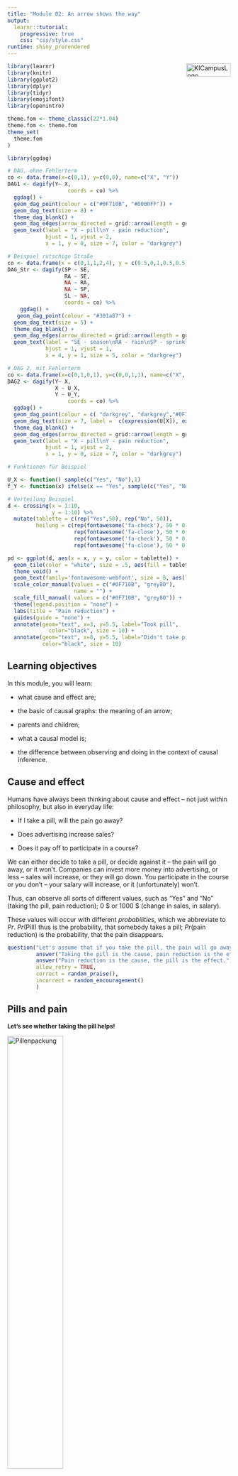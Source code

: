 ```yaml
---
title: "Module 02: An arrow shows the way"
output: 
  learnr::tutorial:
    progressive: true
    css: "css/style.css"
runtime: shiny_prerendered
---
```


<a href="https://ki-campus.org/">
<img border="0" alt="KICampusLogo" src="images/KIcampusLogo.png" width="100" height="30" style="float: right">
</a>

```r
library(learnr)
library(knitr)
library(ggplot2)
library(dplyr)
library(tidyr)
library(emojifont)
library(openintro)

theme.fom <- theme_classic(22*1.04)
theme.fom <- theme.fom
theme_set(
  theme.fom  
)

library(ggdag)

# DAG, ohne Fehlerterm
co <- data.frame(x=c(0,1), y=c(0,0), name=c("X", "Y"))
DAG1 <- dagify(Y~ X,
                   coords = co) %>% 
  ggdag() + 
  geom_dag_point(colour = c("#0F710B", "#0000FF")) + 
  geom_dag_text(size = 8) +
  theme_dag_blank() +
  geom_dag_edges(arrow_directed = grid::arrow(length = grid::unit(15, "pt"), type = "closed")) +
  geom_text(label = "X - pill\nY - pain reduction", 
            hjust = 1, vjust = 2,
            x = 1, y = 0, size = 7, color = "darkgrey") 

# Beispiel rutschige Straße
co <- data.frame(x = c(0,1,1,2,4), y = c(0.5,0,1,0.5,0.5), name = c("JZ", "RE", "WS","NA","RU")) 
DAG_Str <- dagify(SP ~ SE,
                  RA ~ SE,
                  NA ~ RA,
                  NA ~ SP,
                  SL ~ NA,
                  coords = co) %>%
    ggdag() + 
   geom_dag_point(colour = "#301a87") +
  geom_dag_text(size = 5) +
  theme_dag_blank() +
  geom_dag_edges(arrow_directed = grid::arrow(length = grid::unit(15, "pt"), type = "closed")) +
  geom_text(label = "SE - season\nRA - rain\nSP - sprinkler\nWE - wet\nSL - slippery", 
            hjust = 1, vjust = 1,
            x = 4, y = 1, size = 5, color = "darkgrey") 

# DAG 2, mit Fehlerterm
co <- data.frame(x=c(0,1,0,1), y=c(0,0,1,1), name=c("X", "Y", "U_X", "U_Y"))
DAG2 <- dagify(Y~ X,
               X ~ U_X,
               Y ~ U_Y,
                   coords = co) %>% 
  ggdag() + 
  geom_dag_point(colour = c( "darkgrey", "darkgrey","#0F710B", "#0000FF")) + 
  geom_dag_text(size = 7, label =  c(expression(U[X]), expression(U[Y]), "X", "Y"), parse = TRUE) +
  theme_dag_blank() +
  geom_dag_edges(arrow_directed = grid::arrow(length = grid::unit(15, "pt"), type = "closed")) +
  geom_text(label = "X - pill\nY - pain reduction", 
            hjust = 1, vjust = 2,
            x = 1, y = 0, size = 7, color = "darkgrey")

# Funktionen für Beispiel

U_X <- function() sample(c("Yes", "No"),1)
f_Y <- function(x) ifelse(x == "Yes", sample(c("Yes", "No"), 1, prob = c(0.8,0.2)), sample(c("Yes", "No"), 1, prob = c(0.4,0.6)))

# Verteilung Beispiel
d <- crossing(x = 1:10,
              y = 1:10) %>%
  mutate(tablette = c(rep("Yes",50), rep("No", 50)),
         heilung = c(rep(fontawesome('fa-check'), 50 * 0.8),
                     rep(fontawesome('fa-close'), 50 * 0.2),
                     rep(fontawesome('fa-check'), 50 * 0.4),
                     rep(fontawesome('fa-close'), 50 * 0.6)))

pd <- ggplot(d, aes(x = x, y = y, color = tablette)) +
  geom_tile(color = "white", size = .5, aes(fill = tablette), alpha = .2) +
  theme_void() +
  geom_text(family='fontawesome-webfont', size = 8, aes(label = heilung)) +
  scale_color_manual(values = c("#0F710B", "grey80"),
                     name = "") +
  scale_fill_manual( values = c("#0F710B", "grey80")) +
  theme(legend.position = "none") +
  labs(title = "Pain reduction") +
  guides(guide = "none") +
  annotate(geom="text", x=3, y=5.5, label="Took pill",
             color="black", size = 10) +
  annotate(geom="text", x=8, y=5.5, label="Didn't take pill",
           color="black", size = 10)

```

## Learning objectives

In this module, you will learn:

- what cause and effect are;

- the basic of causal graphs: the meaning of an arrow;

- parents and children;

- what a causal model is;

- the difference between observing and doing in the context of causal inference. 


## Cause and effect

Humans have always been thinking about cause and effect -- not just within philosophy, but also in everyday life:

- If I take a pill, will the pain go away?

- Does advertising increase sales?

- Does it pay off to participate in a course?

We can either decide to take a pill, or decide against it -- the pain will go away, or it won't.
Companies can invest more money into advertising, or less -- sales will increase, or they will go down.
You participate in the course or you don't -- your salary will increase, or it (unfortunately) won't.


Thus, can observe all sorts of different values, such as "Yes" and "No" (taking the pill, pain reduction); $0$ &dollar; or $1000$ &dollar; (change in sales, in salary). 

These values will occur with different *probabilities*, which we abbreviate to $Pr$. $Pr(\text{Pill})$ thus is the probability, that somebody takes a pill;  $Pr(\text{pain reduction})$ is the probability, that the pain disappears.


```r
question("Let's assume that if you take the pill, the pain will go away. What is cause and what is effect?",
         answer("Taking the pill is the cause, pain reduction is the effect.", correct = TRUE),
         answer("Pain reduction is the cause, the pill is the effect."),
         allow_retry = TRUE,
         correct = random_praise(),
         incorrect = random_encouragement()
         )
```

## Pills and pain

<!-- Quelle: https://github.com/TabeaG/Uebungsheft-Apps/blob/master/EinfuehrungWkeitInferenz/02_EinfuehrungWkeitInferenz.Rmd -->

<span style="font-size: 13px; font-weight: bold; margin-top: 20px;">
Let's see whether taking the pill helps!
</span>

<img src="images/Pillen.jpg" alt="Pillenpackung" width="50%" height="50%">
<!-- style="padding-left:50px;" -->
<span style="font-size: 10px;"><br>
Quelle: [https://pixabay.com/illustrations/jar-pills-medicine-bottle-2338584/](https://pixabay.com/illustrations/jar-pills-medicine-bottle-2338584/)
</span>

<span style="font-size: 13px; font-weight: bold; margin-top: 20px;">
Do you want to take the pill? <br> </span>
<span style="font-size: 13px; ">
Choose one of the buttons. You can try multiple times to see what happens.
</span> 

```r
actionButton("Pill", "Take pill", class="btn action-button", style="color: #FFF; background-color: #301a87; border-color: #301a87; order-radius: 10px; border-width: 2px")
```
```r
actionButton("nPill", "Don't take pill", class="btn action-button", style="color: #FFF; background-color: #301a87; border-color: #301a87; order-radius: 10px; border-width: 2px")
```


```r
htmlOutput("result")
```

```r
values <- reactiveValues()
values$text <- ""
values$versuch <- 0

p.tablette <- observeEvent(input$Pill, {
  values$versuch <- values$versuch + 1
  heilung <- sample(c("Yes", "No"), 1, prob = c(0.8,0.2))
  ergebnis <- ifelse(heilung == "Yes", paste0("<span style='color: green'>", values$versuch, ". attempt: </span> You took the pill and the pain went away."), paste0("<span style='color: green'>", values$versuch, ". attempt: </span> You took the pill but the pain did not go away."))
  
output$ergebnis <- renderText({
          ergebnis
        })
  
})
p.ktablette <- observeEvent(input$nPill, {
  values$versuch <- values$versuch + 1
  heilung <- sample(c("Yes", "No"), 1, prob = c(0.4,0.6))
  ergebnis <- ifelse(heilung == "Yes", paste0("<span style='color: green'>", values$versuch, ". Versuch: </span> You did not take the pill, yet the pain went away."), paste0("<span style='color: green'>", values$versuch, ". Versuch: </span> You did not take the pill and the pain did not go away."))
  
output$ergebnis <- renderText({
          ergebnis
        })
  
})
```

<br>


##

The properties we considered are, on an abstract level, variables. For example: 

- $X$: Taking a pill, Yes or No.

- $Y$: Pain reduction, Yes or No.

The so-called distribution of a variables describes the probabilities, with which different values occur.

A variable $X$ is called a **cause** of $Y$, when the value of the **effect** $Y$ is changed by $X$, in other words $Y$ depends on $X$.

If you have tried both taking the pill and not taking it multiple times, you could observe that the pill often leads to a pain reduction, but not always.
Furthermore, sometimes the pain went away even without pill.

Here are the underlying probabilities:

- $Pr(\text{Pain reduction when pill was taken})=0.8=80\%$<br>
  and thus:
  $Pr(\text{No pain reduction when pill was taken})=1-0.8=0.2=20\%$

- $Pr(\text{Pain reduction when no pill was taken})=0.4=40\%$ <br>
  an thus:
  $Pr(\text{No pain reduction when no pill was taken})=1-0.4=0.6=60\%$

We can also depict this in a probability tree diagram, here assuming that half of the people do take the pill:

```r
treeDiag(c("Pill?","Pain reduction?"), 
         c(0.5,0.5),
         list(c(0.8,0.2), 
              c(0.4,0.6)),
         c("Yes", "No"),
         c("Yes","No"), 
         showSol = FALSE)
```


## Causal graphs

Alternatively, we could say that the distribution of $Y$ (pain reduction) *listens to* $X$ (taking the pill).
We can visualize this in a very simple graph:


```r
plot(DAG1)
```

In such a **graph**, the variables <green>Pill</green> und <blue>Pain reduction</blue> are so-called **nodes**. 
The **arrow** $\rightarrow$ between $\color{green}{X}$ and $\color{blue}{Y}$ is a so-called directed **edge** and indicates a causal dependence.


$\color{green}{X} \rightarrow \color{blue}{Y}$ also means that the value of $\color{green}{X}$ is not causally affected by $\color{blue}{Y}$. 
Thus, <blue>pain reduction</blue> does not retroactively change <green> pill</green>: $$\color{green}{\text{Taking a pill}} \not\leftarrow \color{blue}{\text{Pain reduction}}.$$

<br>

<img src="images/LichtSchalter.jpg" alt="Lichtschalter" width="50%" height="50%">
<!-- style="padding-left:50px;" -->
<span style="font-size: 10px;"><br>
Quelle: [https://pixabay.com/illustrations/switch-lightbulb-idea-inspiration-4539115/](Quelle: https://pixabay.com/illustrations/switch-lightbulb-idea-inspiration-4539115/)
</span>

```r
question("Which causal graph describes the relationship between light switch and light bulb?",
         answer("$\\text{Light bulb} \\rightarrow \\text{Light switch}$"),
         answer("$\\text{Light switch} \\rightarrow \\text{Light bulb}$", correct = TRUE, message = "Light switch on or off is the cause of the effect, light bulb on or off. If something breaks, the light bulb would remain switched off even if the switch is on. But without backcoupling, the switch doesn't turn off just because the light bulb stopped working."),
         allow_retry = TRUE,
         correct = random_praise(),
         incorrect = random_encouragement()
         )
```

## Children and parents

Some people believe that children listen to their parents.
The nice thing about the abstract world of causal graphs is that here this is indeed the case.


Variables (nodes), into which an arrow points, are called **children** of those variables, from which the arrows exist.
Those variables are in turn called **parents**: $\text{Parent} \rightarrow \text{Child}$. 
Above, <blue>pain reduction</blue> is a child of <green>pill</green> &ndash; conversely <green>pill</green> is parent of <blue>pain reduction</blue>.
So in causal graphs, children do listen to their parents.

Here is another example: a causal graph that describes, how a road might end up slippery.
The probability of rain depends on the season.
The season also determines whether the sprinkler is switched on.
Both rain and season can make the street wet.
Once the street is wet, it may turn slippery:


```r
plot(DAG_Str)
```

Quelle: [Mohan und Pearl (2012)](https://ftp.cs.ucla.edu/pub/stat_ser/uai12-mohan-pearl.pdf)

```r
question("Which variable(s) are the parents of *wet* (WE)?",
         answer("There are none."),
         answer("Season (SE)."),
         answer("Sprinkler (SP) and rain (RA).", correct = TRUE,  message = "Wet depends on sprinkler and rain."),
         answer("Slippery (SL)."),
         allow_retry = TRUE,
         correct = random_praise(),
         incorrect = random_encouragement()
         )
```

```r
question("And which variable(s) are the children of wet?",
         answer("There are none."),
         answer("Season (SE)"),
         answer("Sprinkler (SP) and rain (RA)."),
         answer("Slippery (SL).", correct = TRUE , message = "Slippery depends on wet."),
         allow_retry = TRUE,
         correct = random_praise(),
         incorrect = random_encouragement()
         )
```

## Causal models

The **causal model** underlying the simple graph $\color{green}{X} \rightarrow \color{blue}{Y}$ consists of two assignments:

- $\color{green}{X} = U_{\color{green}{X}}$
- $\color{blue}{Y} = f_{\color{blue}{Y}}(\color{green}{X},U_{\color{blue}{Y}})$

Where $U_{\color{green}{X}}$ und $U_{\color{blue}{Y}}$ are unknown causes (in statistics often called error) of $\color{green}{X}$ and $\color{blue}{Y}$, and $f_{\color{blue}{Y}}(\color{green}{X},U_{\color{blue}{Y}})$ are the functions, the mechanism, through which $\color{blue}{Y}$ is assigned a value based on $\color{green}{X},U_{\color{blue}{Y}}$. 

In the example
$$\color{green}{\text{Pill}} \rightarrow \color{blue}{\text{Pain reduction}}$$ 
$U_{\color{green}{\text{Pill}}}$ contains the unknown (potentially random) reasons that lead somebody to take the pill (or not), and $U_{\color{blue}{\text{Pain reduction}}}$ contains any unknown (potentially random) additional reasons why the pain may go away, with or without taking the pill.


Here, we will assume that $U_{\color{green}{X}}$ and $U_{\color{blue}{Y}}$ are completely independent of each other.

These so-called errors can be added to the graph, but they are often omitted to avoid crowding of the graph. 


```r
plot(DAG2)
```


Let us assume you flip a coin (`ux()`) to determine whether you will take the pill or not, and the following applies to pain reduction (`fy()`):

- $Pr(\text{Pain reduction, if pill was taken})=0.8$ 

- $Pr(\text{No pain reduction, if pill was taken})=1-0.8=0.2$

- $Pr(\text{Pain reduction, if no pill was taken})=0.4$ 

- $Pr(\text{No pain reduction, if no pill was taken})=1-0.4=0.6$

Let us simulate this situation multiple times by pressing `Run Code` and observe which value the variables take on:


```r
x <- U_X()
cat("Pill? ", x, "\n")
y <- f_Y(x)
cat("Pain reduction? ", y, "\n")
```

```r
# Here is the R code of the underlying functions:
U_X <- function() sample(c("Yes", "No"),1)

f_Y <- function(x) ifelse(x == "Yes", 
                          sample(c("Yes", "No"), 1, prob = c(0.8, 0.2)), 
                          sample(c("Yes", "No"), 1, prob = c(0.4, 0.6)))
```


## Observation

If $100$ people flip a coin to determine whether they will take the pill or not, we expect on average that $50$ will take the pill (green) and of these,  $50 \times 0.8 = 40$ will experience a pain reduction (<i class="fa fa-check" aria-hidden="true"></i>). The other $50-40=10$ won't (<i class="fa fa-close" aria-hidden="true"></i>). 
Of the $50$ who do not take the pill (grey), $50 \times 0.4 = 20$ will experience a pain reduction (<i class="fa fa-check" aria-hidden="true"></i>) and the remaining $50-20=30$ won't (<i class="fa fa-close" aria-hidden="true"></i>):

```r
plot(pd)
```

All in all, we expect that on average $40 + 20 = 60$ of $100$ people experience a pain reduction, as long as $U_{\color{green}{\text{Pill}}}$ is randomly Yes or No with $Pr(\color{green}{\text{Pill}})=0.5$ ist. 

We only **observe** which value the cause $\color{green}{X}$ takes on. 

```r
question("What happens if we intervene so that taking the pill is no longer random -- but instead we determine that everybody has to take the pill?",
         answer("The same number of people will experience a pain reduction."),
         answer("More people will experience a pain reduction.", correct = TRUE, message = "Thanks to the intervention, it is no longer $Pr(\\color{green}{\\text{Tabletteneinnahme}})=0.5$ but $Pr(\\color{green}{\\text{Tabletteneinnahme}})=1$. Since the pill helps in $80\\%$ of the cases, we can expect on average a pain reduction for $100 \\times 0.8 = 80$ out of $100$ people."),
         answer("Fewer people will experience a pain reduction."),
         allow_retry = TRUE,
         correct = random_praise(),
         incorrect = random_encouragement()
         )
```

## Interventions

During an **intervention**, we act and actually do something.
The causal model no longer says:


$$\color{green}{X} = U_{\color{green}{X}}$$
but instead, for example -- if we force everyone to take the pill:

$$\color{green}{X} = 1$$

with $\color{green}{X} = \cases{1: \quad \text{Pill} \\ 0: \quad \text{No pill}}$.

To formalize the difference between observation and intervention, there is a distinct operator to indicate on operation: $do(\cdot)$ (englisch: to do sth., etwas machen).
For example, to say that we *force* everybody to take the pill, we can write  $do(\color{green}{X} = 1)$.

```r
question("How can we describe an intervention that leads to nobody taking the pill?",
         answer("$do(\\color{green}{X} = 0)$", correct = TRUE,  message = "$do(\\cdot)$ indicates an action, $\\color{green}{X} = 0$ indicates that nobody takes the pill."),         
         answer("$do(\\color{green}{X} = 1)$"),
         allow_retry = TRUE,
         correct = random_praise(),
         incorrect = random_encouragement()
         )
```

## Reverse causality

If the suspected cause is in reality the effect, and conversely if the suspected effect is in reality the cause, we encounter the problem of **reverse causality**. We assume $A \rightarrow B$, but in reality $B \rightarrow A$.

We differentiate between cause and effect on the basis of substantive, theoretical considerations.
Time can help to determine what is going on (cause precedes effect), and so can experiments (Module 8).
Both are part of the [Bradford-Hill-criteria](https://journals.sagepub.com/doi/pdf/10.1177/003591576505800503) for causality:

- Strength: causality is more plausible if the association is strong (e.g., high correlation coefficient) and statistically significant.
- Consistency: causality is more plausible when the association is found repeatedly.
- Specificity: causality is more plausible if there are no alternative explanations.
- Temporality: causality is more plausible if the effect comes after the cause. 
- Gradient: causality is more plausible, when a larger value of the cause is associated with a larger value of the effect.
- Plausibility: causality is more plausible, when there is a substantively plausible mechanism connecting cause and effect.
- Coherence: causality is more plausible, if it is aligned with known facts and theories.
- Experiment: causality is more plausible if there is experimental evidence.
- Analogy: causality is more plausible, if there are known similar pairs of cause and effect.


## Outlook

Causal inference helps us to investigate differences in the distribution of the effect $\color{blue}{Y}$, depending on whether $\color{green}{X}$ was simply observed or actually determined by an intervention ($do(\color{green}{X})$).

This *causal ladder* is part of the next module.

<img src="images/Leiter.png" alt="Lichtschalter" width="50%" height="50%">
<!-- style="padding-left:50px;" -->
<span style="font-size: 10px;"><br>
Quelle: [https://pixabay.com/vectors/good-girls-cloud-star-ladder-2204244/](Quelle: https://pixabay.com/vectors/good-girls-cloud-star-ladder-2204244/)
</span>

## Note


This course was supported by a grant from the German Federal Ministry of Education and Research, grant number 16DHBQP040.


![](images/csm_Logo-BMBF.jpg)
